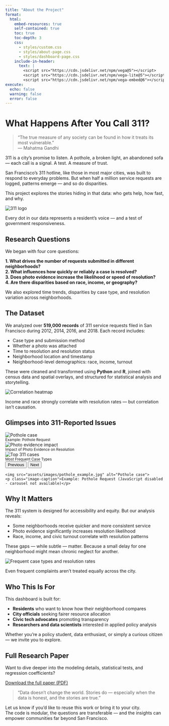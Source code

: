 ```yaml
---
title: "About the Project"
format:
  html:
    embed-resources: true
    self-contained: true
    toc: true
    toc-depth: 3
    css: 
      - styles/custom.css
      - styles/about-page.css
      - styles/dashboard-page.css
    include-in-header:
      text: |
        <script src="https://cdn.jsdelivr.net/npm/vega@5"></script>
        <script src="https://cdn.jsdelivr.net/npm/vega-lite@5"></script>
        <script src="https://cdn.jsdelivr.net/npm/vega-embed@6"></script>
execute:
  echo: false
  warning: false
  error: false
---
```


```{=html}
<!-- Make sure Bootstrap is available for the carousel -->
<script>
  document.addEventListener('DOMContentLoaded', function() {
    // Initialize all carousels
    var carouselElement = document.querySelector('#carousel311');
    if (carouselElement) {
      var carousel = new bootstrap.Carousel(carouselElement, {
        interval: 5000,
        wrap: true
      });
    } else {
      console.error('Carousel element not found');
    }
    
    // Add fallback for browsers with JavaScript disabled
    var noscriptMessage = document.querySelector('noscript');
    if (noscriptMessage) {
      noscriptMessage.textContent = '';
    }
  });
</script>
```

# What Happens After You Call 311?

> "The true measure of any society can be found in how it treats its most vulnerable."  
> — Mahatma Gandhi

311 is a city's promise to listen. A pothole, a broken light, an abandoned sofa — each call is a signal. A test. A measure of trust.

San Francisco's 311 hotline, like those in most major cities, was built to respond to everyday problems. But when half a million service requests are logged, patterns emerge — and so do disparities.

This project explores the stories hiding in that data: who gets help, how fast, and why.

<div class="centered-image">
  <img src="assets/images/311-logo.png" alt="311 logo">
  <p class="image-caption">Every dot in our data represents a resident's voice — and a test of government responsiveness.</p>
</div>

<div class="section-break"></div>

## Research Questions

We began with four core questions:

::: {.callout-tip}
**1. What drives the number of requests submitted in different neighborhoods?**  
**2. What influences how quickly or reliably a case is resolved?**  
**3. Does photo evidence increase the likelihood or speed of resolution?**  
**4. Are there disparities based on race, income, or geography?**
:::

We also explored time trends, disparities by case type, and resolution variation across neighborhoods.

<div class="section-break"></div>

## The Dataset

We analyzed over **519,000 records** of 311 service requests filed in San Francisco during 2012, 2014, 2016, and 2018. Each record includes:

- Case type and submission method  
- Whether a photo was attached  
- Time to resolution and resolution status  
- Neighborhood location and timestamp  
- Neighborhood-level demographics: race, income, turnout

These were cleaned and transformed using **Python** and **R**, joined with census data and spatial overlays, and structured for statistical analysis and storytelling.

<div class="centered-image">
  <img src="assets/images/static_viz/correlation_heatmap_r2_annotated_only.png" alt="Correlation heatmap">
  <p class="image-caption">Income and race strongly correlate with resolution rates — but correlation isn't causation.</p>
</div>

<div class="section-break"></div>

## Glimpses into 311-Reported Issues

```{=html}
<div id="carousel311" class="carousel slide" data-bs-ride="carousel">
  <div class="carousel-inner">
    <div class="carousel-item active">
      <img src="assets/images/pothole_example.jpg" class="d-block w-100" alt="Pothole case">
      <div class="carousel-caption d-none d-md-block">
        <small>Example: Pothole Request</small>
      </div>
    </div>
    <div class="carousel-item">
      <img src="assets/images/static_viz/resolution_time_by_photo_attachment.png" class="d-block w-100" alt="Photo evidence impact">
      <div class="carousel-caption d-none d-md-block">
        <small>Impact of Photo Evidence on Resolution</small>
      </div>
    </div>
    <div class="carousel-item">
      <img src="assets/images/static_viz/top_10_most_frequent_cases_with_avg_resolution_rate.png" class="d-block w-100" alt="Top 311 cases">
      <div class="carousel-caption d-none d-md-block">
        <small>Most Frequent Case Types</small>
      </div>
    </div>
  </div>
  <button class="carousel-control-prev" type="button" data-bs-target="#carousel311" data-bs-slide="prev">
    <span class="carousel-control-prev-icon" aria-hidden="true"></span>
    <span class="visually-hidden">Previous</span>
  </button>
  <button class="carousel-control-next" type="button" data-bs-target="#carousel311" data-bs-slide="next">
    <span class="carousel-control-next-icon" aria-hidden="true"></span>
    <span class="visually-hidden">Next</span>
  </button>
</div>
```

<noscript>
  <div class="centered-image">
    <img src="assets/images/pothole_example.jpg" alt="Pothole case">
    <p class="image-caption">Example: Pothole Request (JavaScript disabled - carousel not available)</p>
  </div>
</noscript>

<div class="section-break"></div>

## Why It Matters

The 311 system is designed for accessibility and equity. But our analysis reveals:

::: {.callout-warning title="Key Findings"}
- Some neighborhoods receive quicker and more consistent service  
- Photo evidence significantly increases resolution likelihood  
- Race, income, and civic turnout correlate with resolution patterns  
:::

These gaps — while subtle — matter. Because a small delay for one neighborhood might mean chronic neglect for another.

<div class="centered-image">
  <img src="assets/images/static_viz/top_10_most_frequent_cases_with_avg_resolution_rate.png" alt="Frequent case types and resolution rates">
  <p class="image-caption">Even frequent complaints aren't treated equally across the city.</p>
</div>

<div class="section-break"></div>

## Who This Is For

This dashboard is built for:

::: {.callout-note}
- **Residents** who want to know how their neighborhood compares  
- **City officials** seeking fairer resource allocation  
- **Civic tech advocates** promoting transparency  
- **Researchers and data scientists** interested in applied policy analysis
:::

Whether you're a policy student, data enthusiast, or simply a curious citizen — we invite you to explore.

<div class="section-break"></div>

## Full Research Paper

Want to dive deeper into the modeling details, statistical tests, and regression coefficients?

<div class="download-link">
  <a href="documentation/311_full_paper.pdf" download>
    <i class="fa fa-download"></i> Download the full paper (PDF)
  </a>
</div>

<div class="section-break"></div>

> "Data doesn't change the world. Stories do — especially when the data is honest, and the stories are true."

Let us know if you'd like to reuse this work or bring it to your city.  
The code is modular, the questions are transferable — and the insights can empower communities far beyond San Francisco.